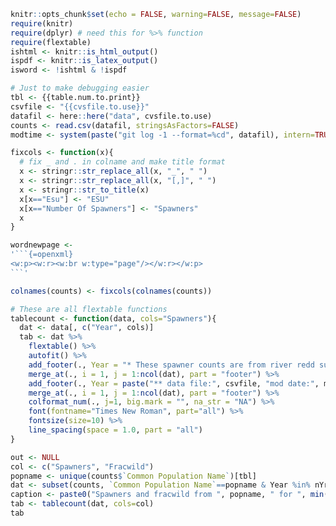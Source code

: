 
```r
knitr::opts_chunk$set(echo = FALSE, warning=FALSE, message=FALSE)
require(knitr)
require(dplyr) # need this for %>% function
require(flextable)
ishtml <- knitr::is_html_output()
ispdf <- knitr::is_latex_output()
isword <- !ishtml & !ispdf
```


```r
# Just to make debugging easier
tbl <- {{table.num.to.print}}
csvfile <- "{{cvsfile.to.use}}"
datafil <- here::here("data", cvsfile.to.use)
counts <- read.csv(datafil, stringsAsFactors=FALSE)
modtime <- system(paste("git log -1 --format=%cd", datafil), intern=TRUE)
```

<!-- A function I need for data wrangling. There are better ways to do this -->

```r
fixcols <- function(x){
  # fix _ and . in colname and make title format
  x <- stringr::str_replace_all(x, "_", " ")
  x <- stringr::str_replace_all(x, "[,]", " ")
  x <- stringr::str_to_title(x)
  x[x=="Esu"] <- "ESU"
  x[x=="Number Of Spawners"] <- "Spawners"
  x
}
```

<!-- This is how to get a new page in Word. -->

```r
wordnewpage <-
'```{=openxml}
<w:p><w:r><w:br w:type="page"/></w:r></w:p>
```'
```

<!-- Data clean-up -->

```r
colnames(counts) <- fixcols(colnames(counts))
```

<!-- The table function. -->

```r
# These are all flextable functions
tablecount <- function(data, cols="Spawners"){
  dat <- data[, c("Year", cols)]
  tab <- dat %>%
    flextable() %>%
    autofit() %>%
    add_footer(., Year = "* These spawner counts are from river redd surveys.") %>%
    merge_at(., i = 1, j = 1:ncol(dat), part = "footer") %>% 
    add_footer(., Year = paste("** data file:", csvfile, "mod date:", modtime)) %>%
    merge_at(., i = 1, j = 1:ncol(dat), part = "footer") %>% 
    colformat_num(., j=1, big.mark = "", na_str = "NA") %>%
    font(fontname="Times New Roman", part="all") %>%
    fontsize(size=10) %>%
    line_spacing(space = 1.0, part = "all")
}
```


```r
out <- NULL
col <- c("Spawners", "Fracwild")
popname <- unique(counts$`Common Population Name`)[tbl]
dat <- subset(counts, `Common Population Name`==popname & Year %in% nYr)
caption <- paste0("Spawners and fracwild from ", popname, " for ", min(dat$Year), " to ", max(dat$Year), ". ")
tab <- tablecount(dat, cols=col)
tab
```

